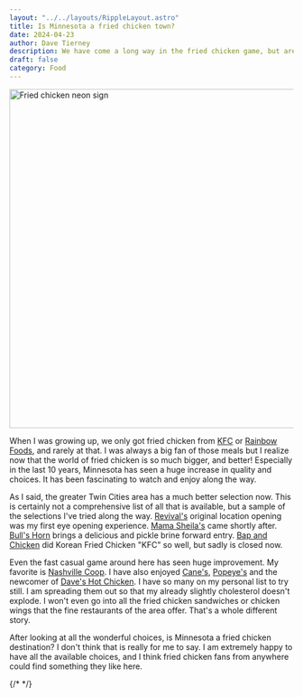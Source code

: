 ```yaml
---
layout: "../../layouts/RippleLayout.astro"
title: Is Minnesota a fried chicken town?
date: 2024-04-23
author: Dave Tierney
description: We have come a long way in the fried chicken game, but are we close to being there?
draft: false
category: Food
---
```



<Image src={friedChx} alt="Fried chicken neon sign" height="600" width="1200" />

When I was growing up, we only got fried chicken from <a href="https://locations.kfc.com/mn" target="_blank" rel="noopener" className="whitespace-nowrap underline decoration-neon transition hover:text-neon">KFC</a> or <a href="https://en.wikipedia.org/wiki/Rainbow_Foods" target="_blank" rel="noopener" className="whitespace-nowrap underline decoration-neon transition hover:text-neon">Rainbow Foods</a>, and rarely at that. I was always a big fan of those meals but I realize now that the world of fried chicken is so much bigger, and better! Especially in the last 10 years, Minnesota has seen a huge increase in quality and choices. It has been fascinating to watch and enjoy along the way.

As I said, the greater Twin Cities area has a much better selection now. This is certainly not a comprehensive list of all that is available, but a sample of the selections I've tried along the way. <a href="https://www.revivalrestaurants.com/" target="_blank" rel="noopener" className="whitespace-nowrap underline decoration-neon transition hover:text-neon">Revival's</a> original location opening was my first eye opening experience. <a href="https://www.mama-sheilas.com/" target="_blank" rel="noopener" className="whitespace-nowrap underline decoration-neon transition hover:text-neon">Mama Sheila's</a> came shortly after. <a href="https://www.bullshornfoodanddrink.com/" target="_blank" rel="noopener" className="whitespace-nowrap underline decoration-neon transition hover:text-neon">Bull's Horn</a> brings a delicious and pickle brine forward entry. <a href="https://www.startribune.com/bap-chicken-grand-avenue-john-gleason-closing-st-paul/600260922/" target="_blank" rel="noopener" className="whitespace-nowrap underline decoration-neon transition hover:text-neon">Bap and Chicken</a> did Korean Fried Chicken "KFC" so well, but sadly is closed now.

Even the fast casual game around here has seen huge improvement. My favorite is <a href="https://www.nashvillecoop.com/" target="_blank" rel="noopener" className="whitespace-nowrap underline decoration-neon transition hover:text-neon">Nashville Coop</a>. I have also enjoyed <a href="https://locations.raisingcanes.com/mn" target="_blank" rel="noopener" className="whitespace-nowrap underline decoration-neon transition hover:text-neon">Cane's</a>, <a href="https://www.popeyes.com/" target="_blank" rel="noopener" className="whitespace-nowrap underline decoration-neon transition hover:text-neon">Popeye's</a> and the newcomer of <a href="https://www.daveshotchicken.com/" target="_blank" rel="noopener" className="whitespace-nowrap underline decoration-neon transition hover:text-neon">Dave's Hot Chicken</a>. I have so many on my personal list to try still. I am spreading them out so that my already slightly cholesterol doesn't explode. I won't even go into all the fried chicken sandwiches or chicken wings that the fine restaurants of the area offer. That's a whole different story.

After looking at all the wonderful choices, is Minnesota a fried chicken destination? I don't think that is really for me to say. I am extremely happy to have all the available choices, and I think fried chicken fans from anywhere could find something they like here.

{/* <a href="" target="_blank" rel="noopener" className="whitespace-nowrap underline decoration-neon transition hover:text-neon"></a> */}
